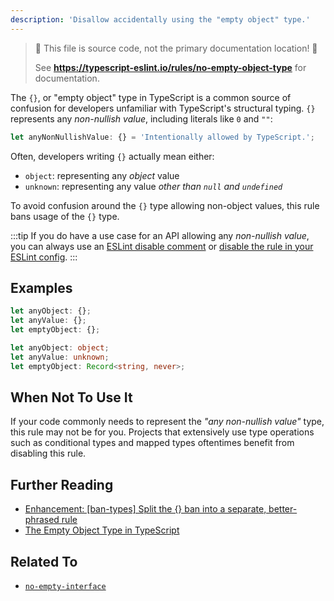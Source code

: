 ```yaml
---
description: 'Disallow accidentally using the "empty object" type.'
---
```



> 🛑 This file is source code, not the primary documentation location! 🛑
>
> See **https://typescript-eslint.io/rules/no-empty-object-type** for documentation.

The `{}`, or "empty object" type in TypeScript is a common source of confusion for developers unfamiliar with TypeScript's structural typing.
`{}` represents any _non-nullish value_, including literals like `0` and `""`:

```ts
let anyNonNullishValue: {} = 'Intentionally allowed by TypeScript.';
```

Often, developers writing `{}` actually mean either:

- `object`: representing any _object_ value
- `unknown`: representing any value _other than `null` and `undefined`_

To avoid confusion around the `{}` type allowing non-object values, this rule bans usage of the `{}` type.

:::tip
If you do have a use case for an API allowing any _non-nullish value_, you can always use an [ESLint disable comment](https://eslint.org/docs/latest/use/configure/rules#using-configuration-comments-1) or [disable the rule in your ESLint config](https://eslint.org/docs/latest/use/configure/rules#using-configuration-files-1).
:::

## Examples

<Tabs>
<TabItem value="❌ Incorrect">

```ts
let anyObject: {};
let anyValue: {};
let emptyObject: {};
```

</TabItem>
<TabItem value="✅ Correct">

```ts
let anyObject: object;
let anyValue: unknown;
let emptyObject: Record<string, never>;
```

</TabItem>
</Tabs>

## When Not To Use It

If your code commonly needs to represent the _"any non-nullish value"_ type, this rule may not be for you.
Projects that extensively use type operations such as conditional types and mapped types oftentimes benefit from disabling this rule.

## Further Reading

- [Enhancement: [ban-types] Split the {} ban into a separate, better-phrased rule](https://github.com/typescript-eslint/typescript-eslint/issues/8700)
- [The Empty Object Type in TypeScript](https://www.totaltypescript.com/the-empty-object-type-in-typescript)

## Related To

- [`no-empty-interface`](./no-empty-interface.mdx)

